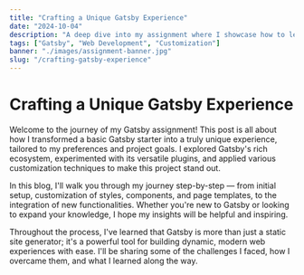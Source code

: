 ```yaml
---
title: "Crafting a Unique Gatsby Experience"
date: "2024-10-04"
description: "A deep dive into my assignment where I showcase how to leverage Gatsby's flexibility and customization to build a personalized blog."
tags: ["Gatsby", "Web Development", "Customization"]
banner: "./images/assignment-banner.jpg"
slug: "/crafting-gatsby-experience"
---
```


# Crafting a Unique Gatsby Experience

Welcome to the journey of my Gatsby assignment! This post is all about how I transformed a basic Gatsby starter into a truly unique experience, tailored to my preferences and project goals. I explored Gatsby's rich ecosystem, experimented with its versatile plugins, and applied various customization techniques to make this project stand out.

In this blog, I'll walk you through my journey step-by-step — from initial setup, customization of styles, components, and page templates, to the integration of new functionalities. Whether you're new to Gatsby or looking to expand your knowledge, I hope my insights will be helpful and inspiring.

Throughout the process, I've learned that Gatsby is more than just a static site generator; it's a powerful tool for building dynamic, modern web experiences with ease. I'll be sharing some of the challenges I faced, how I overcame them, and what I learned along the way.